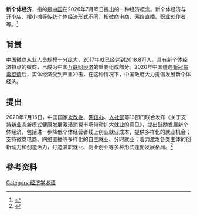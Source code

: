 {{Refimprove|time=2020-07-16T06:06:48+00:00}}
{{Underlinked|time=2020-07-16T06:06:48+00:00}}
'''新个体经济'''，指的是[[中国|中国]]在2020年7月15日提出的一种经济概念。新个体经济与开小店、摆小摊等传统个体经济形式不同，指[[微商电商|微商电商]]、[[网络直播|网络直播]]、[[职业创作者|职业创作者]]等。<ref>{{Cite web|title=新个体经济来了！-新华网|url=http://www.xinhuanet.com/fortune/2020-07/15/c_1126240399.htm?baike|accessdate=2020-07-16|author=|date=2020-07-15|format=|work=www.xinhuanet.com|publisher=|language=|dead-url=no|archive-date=2020-07-16|archive-url=https://web.archive.org/web/20200716140802/http://www.xinhuanet.com/fortune/2020-07/15/c_1126240399.htm?baike}}</ref>
==背景==
中国微商从业人员规模十分庞大，2017年就已经达到2018.8万人。具有新个体经济特点的微商，已成为中国[[互联网经济|互联网经济]]的重要组成部分。2020年中国遭遇[[新冠病毒疫情|新冠病毒疫情]]后，实体经济受到严重冲击，在这种情况下，中国政府大力提倡发展新个体经济。

==提出==
2020年7月15日，中国国家[[发改委|发改委]]、[[网信办|网信办]]、[[人社部|人社部]]等13部门联合发布《关于支持新业态新模式健康发展激活消费市场带动扩大就业的意见》，提出鼓励发展新个体经济，包括进一步降低个体经营者线上创业就业成本，提供多样化的就业机会；支持微商电商、网络直播等多样化的自主就业、分时就业；着力激发各类主体的创新动力和创造活力，打造兼职就业、副业创业等多种形式蓬勃发展格局。<ref>{{Cite web|title=图表：新个体经济来了！_图解图表_中国政府网|url=http://www.gov.cn/xinwen/2020-07/15/content_5527035.htm|accessdate=2020-07-16|author=|date=2020-07-15|format=|work=www.gov.cn|publisher=|language=|archive-date=2020-07-16|archive-url=https://web.archive.org/web/20200716055208/http://www.gov.cn/xinwen/2020-07/15/content_5527035.htm|dead-url=no}}</ref>
==參考资料==
{{reflist}}

[[Category:经济学术语|Category:经济学术语]]